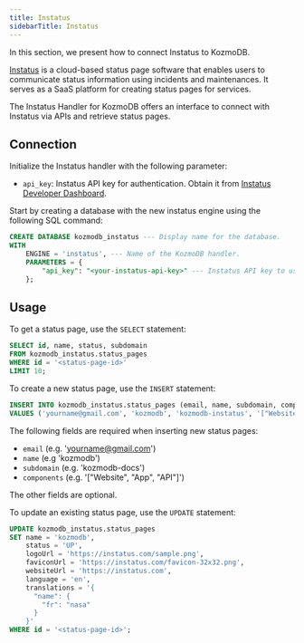 ```yaml
---
title: Instatus
sidebarTitle: Instatus
---
```


In this section, we present how to connect Instatus to KozmoDB.

[Instatus](https://instatus.com/) is a cloud-based status page software that enables users to communicate status information using incidents and maintenances. It serves as a SaaS platform for creating status pages for services.

The Instatus Handler for KozmoDB offers an interface to connect with Instatus via APIs and retrieve status pages.

## Connection

Initialize the Instatus handler with the following parameter:

- `api_key`: Instatus API key for authentication. Obtain it from [Instatus Developer Dashboard](https://dashboard.instatus.com/developer).

Start by creating a database with the new instatus engine using the following SQL command:

```sql
CREATE DATABASE kozmodb_instatus --- Display name for the database.
WITH
    ENGINE = 'instatus', --- Name of the KozmoDB handler.
    PARAMETERS = {
        "api_key": "<your-instatus-api-key>" --- Instatus API key to use for authentication.
    };
```

## Usage

To get a status page, use the `SELECT` statement:

```sql
SELECT id, name, status, subdomain
FROM kozmodb_instatus.status_pages
WHERE id = '<status-page-id>'
LIMIT 10;
```

To create a new status page, use the `INSERT` statement:

```sql
INSERT INTO kozmodb_instatus.status_pages (email, name, subdomain, components, logoUrl, faviconUrl, websiteUrl, language, useLargeHeader, brandColor, okColor, disruptedColor, degradedColor, downColor, noticeColor, unknownColor, googleAnalytics, subscribeBySms, smsService, twilioSid, twilioToken, twilioSender, nexmoKey, nexmoSecret, nexmoSender, htmlInMeta, htmlAboveHeader, htmlBelowHeader, htmlAboveFooter, htmlBelowFooter, htmlBelowSummary, cssGlobal, launchDate, dateFormat, dateFormatShort, timeFormat)
VALUES ('yourname@gmail.com', 'kozmodb', 'kozmodb-instatus', '["Website", "App", "API"]', 'https://instatus.com/sample.png', 'https://instatus.com/favicon-32x32.png', 'https://instatus.com', 'en', true, '#111', '#33B17E', '#FF8C03', '#ECC94B', '#DC123D', '#70808F', '#DFE0E1', 'UA-00000000-1', true, 'twilio', 'YOUR_TWILIO_SID', 'YOUR_TWILIO_TOKEN', 'YOUR_TWILIO_SENDER', null, null, null, null, null, null, null, null, null, null, 'MMMMMM d, yyyy', 'MMM yyyy', 'p');
```

<Tip>
The following fields are required when inserting new status pages:

- `email` (e.g. 'yourname@gmail.com')
- `name` (e.g 'kozmodb')
- `subdomain` (e.g. 'kozmodb-docs')
- `components` (e.g. '["Website", "App", "API"]')

The other fields are optional.
</Tip>

To update an existing status page, use the `UPDATE` statement:

```sql
UPDATE kozmodb_instatus.status_pages
SET name = 'kozmodb',
    status = 'UP',
    logoUrl = 'https://instatus.com/sample.png',
    faviconUrl = 'https://instatus.com/favicon-32x32.png',
    websiteUrl = 'https://instatus.com',
    language = 'en',
    translations = '{
      "name": {
        "fr": "nasa"
      }
    }'
WHERE id = '<status-page-id>';
```